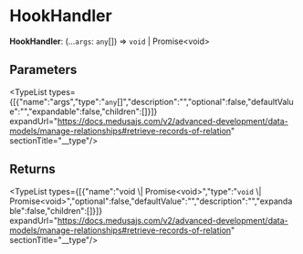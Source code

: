 
# HookHandler

 **HookHandler**: (...`args`: `any`[]) => `void` \| Promise&#60;void&#62;

## Parameters

<TypeList types={[{"name":"args","type":"`any`[]","description":"","optional":false,"defaultValue":"","expandable":false,"children":[]}]} expandUrl="https://docs.medusajs.com/v2/advanced-development/data-models/manage-relationships#retrieve-records-of-relation" sectionTitle="__type"/>

## Returns

<TypeList types={[{"name":"void \\| Promise&#60;void&#62;","type":"`void` \\| Promise&#60;void&#62;","optional":false,"defaultValue":"","description":"","expandable":false,"children":[]}]} expandUrl="https://docs.medusajs.com/v2/advanced-development/data-models/manage-relationships#retrieve-records-of-relation" sectionTitle="__type"/>
